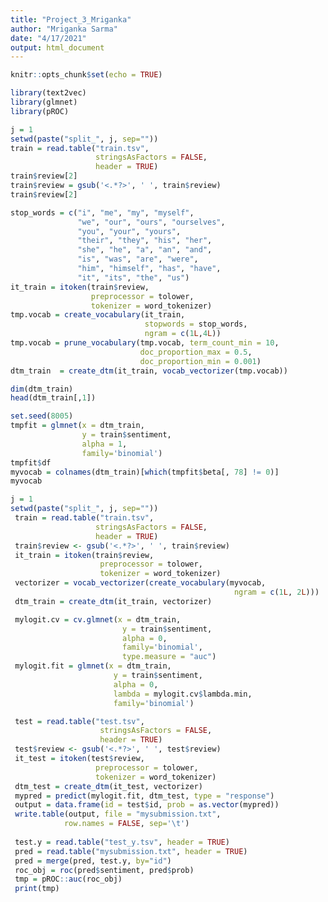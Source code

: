 ```yaml
---
title: "Project_3_Mriganka"
author: "Mriganka Sarma"
date: "4/17/2021"
output: html_document
---
```


```r
knitr::opts_chunk$set(echo = TRUE)
```
```r
library(text2vec)
library(glmnet)
library(pROC)

j = 1
setwd(paste("split_", j, sep=""))
train = read.table("train.tsv",
                   stringsAsFactors = FALSE,
                   header = TRUE)
train$review[2]
train$review = gsub('<.*?>', ' ', train$review)
train$review[2]

stop_words = c("i", "me", "my", "myself", 
               "we", "our", "ours", "ourselves", 
               "you", "your", "yours", 
               "their", "they", "his", "her", 
               "she", "he", "a", "an", "and",
               "is", "was", "are", "were", 
               "him", "himself", "has", "have", 
               "it", "its", "the", "us")
it_train = itoken(train$review,
                  preprocessor = tolower, 
                  tokenizer = word_tokenizer)
tmp.vocab = create_vocabulary(it_train, 
                              stopwords = stop_words, 
                              ngram = c(1L,4L))
tmp.vocab = prune_vocabulary(tmp.vocab, term_count_min = 10,
                             doc_proportion_max = 0.5,
                             doc_proportion_min = 0.001)
dtm_train  = create_dtm(it_train, vocab_vectorizer(tmp.vocab))

dim(dtm_train)
head(dtm_train[,1])
```

```r
set.seed(8005)
tmpfit = glmnet(x = dtm_train, 
                y = train$sentiment, 
                alpha = 1,
                family='binomial')
tmpfit$df
myvocab = colnames(dtm_train)[which(tmpfit$beta[, 78] != 0)]
myvocab
```

```r
j = 1
setwd(paste("split_", j, sep=""))
 train = read.table("train.tsv",
                   stringsAsFactors = FALSE,
                   header = TRUE)
 train$review <- gsub('<.*?>', ' ', train$review)
 it_train = itoken(train$review,
                    preprocessor = tolower, 
                    tokenizer = word_tokenizer)
 vectorizer = vocab_vectorizer(create_vocabulary(myvocab, 
                                                  ngram = c(1L, 2L)))
 dtm_train = create_dtm(it_train, vectorizer)

 mylogit.cv = cv.glmnet(x = dtm_train, 
                         y = train$sentiment, 
                         alpha = 0,
                         family='binomial', 
                         type.measure = "auc")
 mylogit.fit = glmnet(x = dtm_train, 
                       y = train$sentiment, 
                       alpha = 0,
                       lambda = mylogit.cv$lambda.min, 
                       family='binomial')

 test = read.table("test.tsv",
                    stringsAsFactors = FALSE,
                    header = TRUE)
 test$review <- gsub('<.*?>', ' ', test$review)
 it_test = itoken(test$review,
                   preprocessor = tolower, 
                   tokenizer = word_tokenizer)
 dtm_test = create_dtm(it_test, vectorizer)
 mypred = predict(mylogit.fit, dtm_test, type = "response")
 output = data.frame(id = test$id, prob = as.vector(mypred))
 write.table(output, file = "mysubmission.txt", 
            row.names = FALSE, sep='\t')
  
 test.y = read.table("test_y.tsv", header = TRUE)
 pred = read.table("mysubmission.txt", header = TRUE)
 pred = merge(pred, test.y, by="id")
 roc_obj = roc(pred$sentiment, pred$prob)
 tmp = pROC::auc(roc_obj)
 print(tmp)
```
